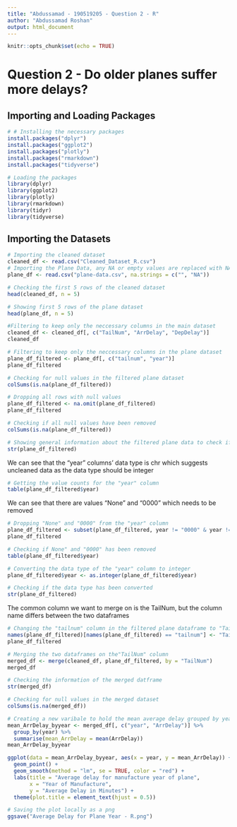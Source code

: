 ---
title: "Abdussamad - 190519205 - Question 2 - R"
author: "Abdussamad Roshan"
output: html_document
---

```{r setup, include=FALSE}
knitr::opts_chunk$set(echo = TRUE)
```

# Question 2 - Do older planes suffer more delays?

## Importing and Loading Packages

```{r}
# # Installing the necessary packages
install.packages("dplyr")
install.packages("ggplot2")
install.packages("plotly")
install.packages("rmarkdown")
install.packages("tidyverse")
```

```{r}
# Loading the packages
library(dplyr)
library(ggplot2)
library(plotly)
library(rmarkdown)
library(tidyr)
library(tidyverse)
```

## Importing the Datasets

```{r}
# Importing the cleaned dataset
cleaned_df <- read.csv("Cleaned_Dataset_R.csv")
# Importing the Plane Data, any NA or empty values are replaced with NA
plane_df <- read.csv("plane-data.csv", na.strings = c("", "NA"))
```

```{r}
# Checking the first 5 rows of the cleaned dataset
head(cleaned_df, n = 5)
```

```{r}
# Showing first 5 rows of the plane dataset
head(plane_df, n = 5)
```

```{r}
#Filtering to keep only the neccessary columns in the main dataset
cleaned_df <- cleaned_df[, c("TailNum", "ArrDelay", "DepDelay")]
cleaned_df
```

```{r}
# Filtering to keep only the neccessary columns in the plane dataset
plane_df_filtered <- plane_df[, c("tailnum", "year")]
plane_df_filtered
```

```{r}
# Checking for null values in the filtered plane dataset
colSums(is.na(plane_df_filtered))
```

```{r}
# Dropping all rows with null values
plane_df_filtered <- na.omit(plane_df_filtered)
plane_df_filtered
```

```{r}
# Checking if all null values have been removed
colSums(is.na(plane_df_filtered))
```

```{r}
# Showing general information about the filtered plane data to check if data has been cleaned properly
str(plane_df_filtered)
```

We can see that the "year" columns' data type is chr which suggests uncleaned data as the data type should be integer

```{r}
# Getting the value counts for the "year" column
table(plane_df_filtered$year)
```

We can see that there are values "None" and "0000" which needs to be removed

```{r}
# Dropping "None" and "0000" from the "year" column
plane_df_filtered <- subset(plane_df_filtered, year != "0000" & year != "None")
plane_df_filtered
```

```{r}
# Checking if None" and "0000" has been removed
table(plane_df_filtered$year)
```

```{r}
# Converting the data type of the "year" column to integer
plane_df_filtered$year <- as.integer(plane_df_filtered$year)
```

```{r}
# Checking if the data type has been converted
str(plane_df_filtered)
```

The common column we want to merge on is the TailNum, but the column name differs between the two dataframes

```{r}
# Changing the "tailnum" column in the filtered plane dataframe to "TailNum" to make merging possible
names(plane_df_filtered)[names(plane_df_filtered) == "tailnum"] <- "TailNum"
plane_df_filtered
```

```{r}
# Merging the two dataframes on the"TailNum" column
merged_df <- merge(cleaned_df, plane_df_filtered, by = "TailNum")
merged_df
```

```{r}
# Checking the information of the merged datframe
str(merged_df)
```

```{r}
# Checking for null values in the merged dataset
colSums(is.na(merged_df))
```

```{r}
# Creating a new varibale to hold the mean average delay grouped by year
mean_ArrDelay_byyear <- merged_df[, c("year", "ArrDelay")] %>% 
  group_by(year) %>% 
  summarise(mean_ArrDelay = mean(ArrDelay))
mean_ArrDelay_byyear
```

```{r}
ggplot(data = mean_ArrDelay_byyear, aes(x = year, y = mean_ArrDelay)) +
  geom_point() +
  geom_smooth(method = "lm", se = TRUE, color = "red") +
  labs(title = "Average delay for manufacture year of plane", 
       x = "Year of Manufacture", 
       y = "Average Delay in Minutes") + 
  theme(plot.title = element_text(hjust = 0.5))

# Saving the plot locally as a png
ggsave("Average Delay for Plane Year - R.png")
```
